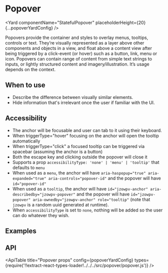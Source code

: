 <!--
Copyright (c) 2018-2020 Uber Technologies, Inc.

This source code is licensed under the MIT license found in the
LICENSE file in the root directory of this source tree.
-->






# Popover

<Yard
  componentName="StatefulPopover"
  placeholderHeight={20}
  {...popoverYardConfig}
/>

Popovers provide the container and styles to overlay menus, tooltips, controls or text. They’re
visually represented as a layer above other components and objects in a view, and float above a
content view after being triggered by a click-event (or hover) such as a button, link, menu or
icon. Popovers can contain range of content from simple text strings to inputs, or lightly
structured content and imagery/illustration. It’s usage depends on the context.

## When to use

- Describe the difference between visually similar elements.
- Hide information that's irrelevant once the user if familiar with the UI.

## Accessibility

- The anchor will be focusable and user can tab to it using their keyboard.
- When triggerType="hover" focusing on the anchor will open the tooltip automatically
- When triggerType="click" a focused tooltip can be triggered via spacebar (assuming the anchor is a button)
- Both the escape key and clicking outside the popover will close it
- Supports a prop `accessibilityType: 'none' | 'menu' | 'tooltip'` that defaults to `menu`
- When used as a `menu`, the anchor will have `aria-haspopup="true" aria-expanded="true" aria-controls="popover-id"` and the popover will have `id="popover-id"`
- When used as a `tooltip`, the anchor will have `id="jzowpv-anchor" aria-describedby="jzowpv-popover"` and the popover will have `id="jzowpv-popover" aria-ownedby="jzowpv-anchor" role="tooltip"` (note that `jzowpv` is a random uuid generated at runtime).
- When `accessibilityType` is set to `none`, nothing will be added so the user can do whatever they wish.

## Examples

<Example title="Popover stateless example" path="popover/stateless.js">
  <Stateless />
</Example>

<Example title="Popover opens on Click" path="popover/stateful-click.js">
  <StatefulClick />
</Example>

<Example title="Popover opens on link Click" path="popover/link.js">
  <Link />
</Example>

<Example title="Popover Opens on Hover" path="popover/stateful-hover.js">
  <StatefulHover />
</Example>

<Example title="Popover Available Placements" path="popover/placements.js">
  <Placements />
</Example>

<Example title="Popover With Arrow" path="popover/with-arrow.js">
  <WithArrow />
</Example>

<Example title="Popover Close from Content" path="popover/dismiss.js">
  <Dismiss />
</Example>

<Example title="Anchor ref handling example" path="popover/ref-handling.js">
  <AnchorRefHandling />
</Example>

<Example title="Clipping Avoidance" path="popover/clipping.js">
  <Clipping />
</Example>

<Example title="Popover with Overrides" path="popover/overrides.js">
  <Customization />
</Example>

## API

<ApiTable
  title="Popover props"
  config={popoverYardConfig}
  types={require('!!extract-react-types-loader!../../../src/popover/popover.js')}
/>

<Exports
  component={PopoverExports}
  title="Popover exports"
  path="baseui/popover"
/>
